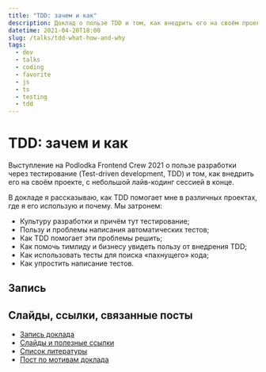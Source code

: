 ```yaml
---
title: "TDD: зачем и как"
description: Доклад о пользе TDD и том, как внедрить его на своём проекте, с небольшой лайв-кодинг сессией в конце.
datetime: 2021-04-20T18:00
slug: /talks/tdd-what-how-and-why
tags:
  - dev
  - talks
  - coding
  - favorite
  - js
  - ts
  - testing
  - tdd
---
```


# TDD: зачем и как

Выступление на Podlodka Frontend Crew 2021 о пользе разработки через тестирование (Test-driven development, TDD) и том, как внедрить его на своём проекте, с небольшой лайв-кодинг сессией в конце.

В докладе я рассказываю, как TDD помогает мне в различных проектах, где я его использую и почему. Мы затронем:

- Культуру разработки и причём тут тестирование;
- Пользу и проблемы написания автоматических тестов;
- Как TDD помогает эти проблемы решить;
- Как помочь тимлиду и бизнесу увидеть пользу от внедрения TDD;
- Как использовать тесты для поиска «пахнущего» кода;
- Как упростить написание тестов.

## Запись

<YouTube src="https://www.youtube.com/embed/1SGb-lZclcU" caption="Запись доклада на YouTube" />

## Слайды, ссылки, связанные посты

- [Запись доклада](https://youtu.be/1SGb-lZclcU)
- [Слайды и полезные ссылки](https://bespoyasov.ru/slides/podlodka-conf-2021-tdd/)
- [Список литературы](https://www.notion.so/TDD-2a410e5c0aa1448f8c144ca1e679beef)
- [Пост по мотивам доклада](/blog/tdd-what-how-and-why)
